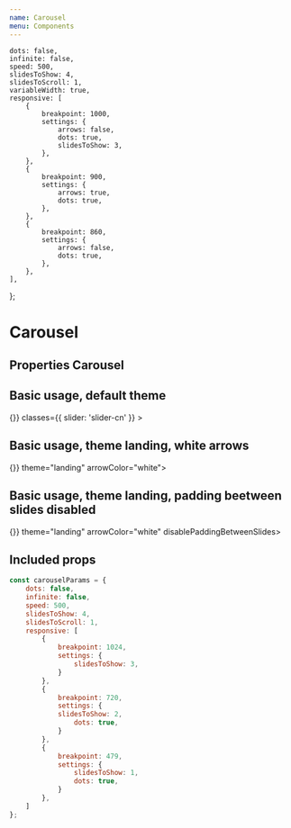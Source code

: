 ```yaml
---
name: Carousel
menu: Components
---
```




    dots: false,
    infinite: false,
    speed: 500,
    slidesToShow: 4,
    slidesToScroll: 1,
    variableWidth: true,
    responsive: [
        {
            breakpoint: 1000,
            settings: {
                arrows: false,
                dots: true,
                slidesToShow: 3,
            },
        },
        {
            breakpoint: 900,
            settings: {
                arrows: true,
                dots: true,
            },
        },
        {
            breakpoint: 860,
            settings: {
                arrows: false,
                dots: true,
            },
        },
    ],
};

# Carousel

## Properties Carousel
<PropsTable of={Carousel} />

## Basic usage, default theme

<Playground wrapper={Wrapper}>
    <Carousel 
        options={carouselParams}
        onClickNext={() => {}}
        classes={{
            slider: 'slider-cn'
        }}
    >
        <div style={{ width: 260 }}>
            <Logo />
        </div>
        <div style={{ width: 260 }}>
            <Logo />
        </div>
        <div style={{ width: 260 }}>
            <Logo />
        </div>
        <div style={{ width: 260 }}>
            <Logo />
        </div>
        <div style={{ width: 260 }}>
            <Logo />
        </div>
        <div style={{ width: 260 }}>
            <Logo />
        </div>
        <div style={{ width: 260 }}>
            <Logo />
        </div>
        <div style={{ width: 260 }}>
            <Logo />
        </div>
        <div style={{ width: 260 }}>
            <Logo />
        </div>
    </Carousel>
</Playground>

## Basic usage, theme landing, white arrows

<Playground wrapper={Wrapper}>
    <Carousel options={carouselParams} onClickNext={() => {}} theme="landing" arrowColor="white">
        <div style={{ width: 260 }}>
            <Logo />
        </div>
        <div style={{ width: 260 }}>
            <Logo />
        </div>
        <div style={{ width: 260 }}>
            <Logo />
        </div>
        <div style={{ width: 260 }}>
            <Logo />
        </div>
        <div style={{ width: 260 }}>
            <Logo />
        </div>
    </Carousel>
</Playground>

## Basic usage, theme landing, padding beetween slides disabled

<Playground wrapper={Wrapper}>
    <Carousel options={carouselParams} onClickNext={() => {}} theme="landing" arrowColor="white" disablePaddingBetweenSlides>
        <div style={{ width: 260 }}>
            <Logo />
        </div>
        <div style={{ width: 260 }}>
            <Logo />
        </div>
        <div style={{ width: 260 }}>
            <Logo />
        </div>
        <div style={{ width: 260 }}>
            <Logo />
        </div>
        <div style={{ width: 260 }}>
            <Logo />
        </div>
    </Carousel>
</Playground>

## Included props

``` javascript
const carouselParams = {
    dots: false,
    infinite: false,
    speed: 500,
    slidesToShow: 4,
    slidesToScroll: 1,
    responsive: [
        {
            breakpoint: 1024,
            settings: {
                slidesToShow: 3,
            }
        },
        {
            breakpoint: 720,
            settings: {
            slidesToShow: 2,
                dots: true,
            }
        },
        {
            breakpoint: 479,
            settings: {
                slidesToShow: 1,
                dots: true,
            }
        },
    ]
};
```
